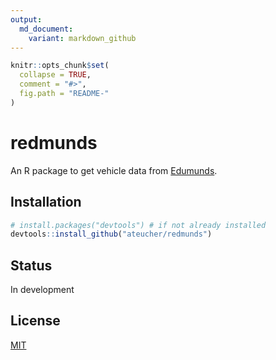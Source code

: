 ```yaml
---
output:
  md_document:
    variant: markdown_github
---
```


<!-- README.md is generated from README.Rmd. Please edit that file -->

```r
knitr::opts_chunk$set(
  collapse = TRUE,
  comment = "#>",
  fig.path = "README-"
)
```

# redmunds

An R package to get vehicle data from [Edumunds](www.edmunds.com).

## Installation

```r
# install.packages("devtools") # if not already installed
devtools::install_github("ateucher/redmunds")
```

## Status
In development

## License

[MIT](LICENSE)

